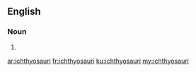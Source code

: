 ==English==

===Noun===
{{head|en|plural}}

# {{plural of|ichthyosaur|lang=en|nocat=1}}

[[ar:ichthyosauri]]
[[fr:ichthyosauri]]
[[ku:ichthyosauri]]
[[my:ichthyosauri]]